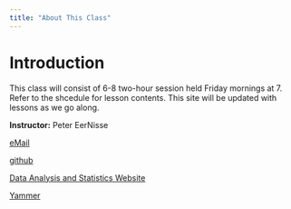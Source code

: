```yaml
---
title: "About This Class"
---
```


# Introduction
This class will consist of 6-8 two-hour session held Friday mornings at 7. Refer to the shcedule for lesson contents.
This site will be updated with lessons as we go along.

**Instructor:** Peter EerNisse

[eMail](mailto:peter.eernisse@stantec.com)

[github](https://github.com/peernisse)

[Data Analysis and Statistics Website](http://collaboration/sites/ESPA/IS/methods/SitePages/DAS_Home.aspx)

[Yammer](https://www.yammer.com/stantec.com/#/threads/inGroup?type=in_group&feedId=11318855)


